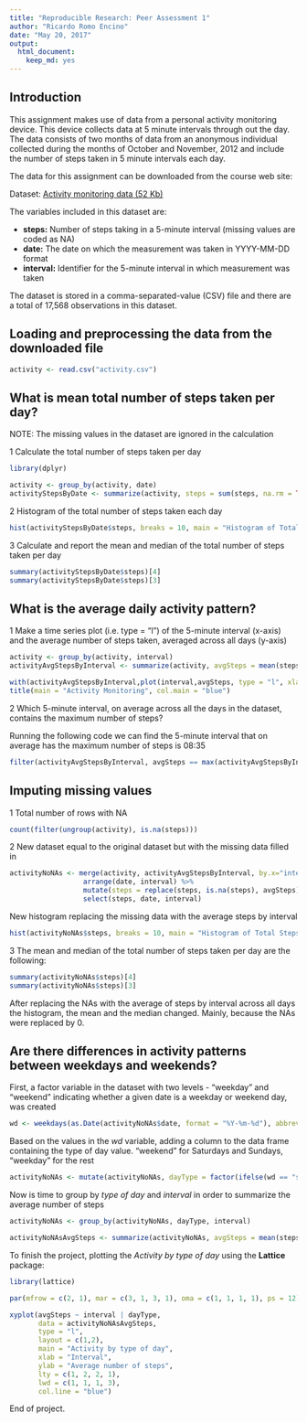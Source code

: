 ```yaml
---
title: "Reproducible Research: Peer Assessment 1"
author: "Ricardo Romo Encino"
date: "May 20, 2017"
output: 
  html_document: 
    keep_md: yes
---
```


## Introduction

This assignment makes use of data from a personal activity monitoring device. This device collects data at 5 minute intervals through out the day. The data consists of two months of data from an anonymous individual collected during the months of October and November, 2012 and include the number of steps taken in 5 minute intervals each day.

The data for this assignment can be downloaded from the course web site:

Dataset: [Activity monitoring data (52 Kb)](https://d396qusza40orc.cloudfront.net/repdata%2Fdata%2Factivity.zip)

The variables included in this dataset are:

- **steps:** Number of steps taking in a 5-minute interval (missing values are coded as NA)
- **date:** The date on which the measurement was taken in YYYY-MM-DD format
- **interval:** Identifier for the 5-minute interval in which measurement was taken

The dataset is stored in a comma-separated-value (CSV) file and there are a total of 17,568 observations in this dataset.

## Loading and preprocessing the data from the downloaded file

```r

activity <- read.csv("activity.csv")

```

## What is mean total number of steps taken per day?

NOTE: The missing values in the dataset are ignored in the calculation
  
1 Calculate the total number of steps taken per day

```r
library(dplyr)
```

```r
activity <- group_by(activity, date)
activityStepsByDate <- summarize(activity, steps = sum(steps, na.rm = TRUE))

```
  
2 Histogram of the total number of steps taken each day


```r
hist(activityStepsByDate$steps, breaks = 10, main = "Histogram of Total Steps by Date",xlab = "Steps by Date")
```

  
3 Calculate and report the mean and median of the total number of steps taken per day

```r
summary(activityStepsByDate$steps)[4]
summary(activityStepsByDate$steps)[3]
```

## What is the average daily activity pattern?

1 Make a time series plot (i.e. type = "l") of the 5-minute interval (x-axis) and the average number of steps taken, averaged across all days (y-axis)

```r
activity <- group_by(activity, interval)
activityAvgStepsByInterval <- summarize(activity, avgSteps = mean(steps, na.rm = TRUE))

with(activityAvgStepsByInterval,plot(interval,avgSteps, type = "l", xlab = "5 minutes interval ID", ylab = "Average steps"))
title(main = "Activity Monitoring", col.main = "blue")
```

2 Which 5-minute interval, on average across all the days in the dataset, contains the maximum number of steps?

Running the following code we can find the 5-minute interval that on average has the maximum number of steps is 08:35

```r
filter(activityAvgStepsByInterval, avgSteps == max(activityAvgStepsByInterval$avgSteps))$interval
```

## Imputing missing values

1 Total number of rows with NA

```r
count(filter(ungroup(activity), is.na(steps)))
```

2 New dataset equal to the original dataset but with the missing data filled in

```r
activityNoNAs <- merge(activity, activityAvgStepsByInterval, by.x="interval", by.y="interval", all = TRUE) %>% 
                  arrange(date, interval) %>% 
                  mutate(steps = replace(steps, is.na(steps), avgSteps)) %>%
                  select(steps, date, interval)
```

New histogram replacing the missing data with the average steps by interval

```r
hist(activityNoNAs$steps, breaks = 10, main = "Histogram of Total Steps by Date (No missing values - Average per interval)",xlab = "Steps by Date")
```

3 The mean and median of the total number of steps taken per day are the following:

```r
summary(activityNoNAs$steps)[4]
summary(activityNoNAs$steps)[3]
```

After replacing the NAs with the average of steps by interval across all days the histogram, the mean and the median changed. Mainly, because the NAs were replaced by 0.

## Are there differences in activity patterns between weekdays and weekends?

First, a factor variable in the dataset with two levels - "weekday" and "weekend" indicating whether a given date is a weekday or weekend day, was created

```r
wd <- weekdays(as.Date(activityNoNAs$date, format = "%Y-%m-%d"), abbreviate = TRUE)
```

Based on the values in the *wd* variable, adding a column to the data frame containing the type of day value. "weekend" for Saturdays and Sundays, "weekday" for the rest

```r
activityNoNAs <- mutate(activityNoNAs, dayType = factor(ifelse(wd == "sáb." | wd == "dom.", "weekend","weekday"),levels = c("weekday","weekend")))
```

Now is time to group by *type of day* and *interval* in order to summarize the average number of steps

```r
activityNoNAs <- group_by(activityNoNAs, dayType, interval)

activityNoNAsAvgSteps <- summarize(activityNoNAs, avgSteps = mean(steps))
```

To finish the project, plotting the *Activity by type of day* using the **Lattice** package:

```r
library(lattice)
```

```r
par(mfrow = c(2, 1), mar = c(3, 1, 3, 1), oma = c(1, 1, 1, 1), ps = 12)

xyplot(avgSteps ~ interval | dayType,
       data = activityNoNAsAvgSteps,
       type = "l",
       layout = c(1,2),
       main = "Activity by type of day",
       xlab = "Interval",
       ylab = "Average number of steps",
       lty = c(1, 2, 2, 1),
       lwd = c(1, 1, 1, 3),
       col.line = "blue")
```

End of project.